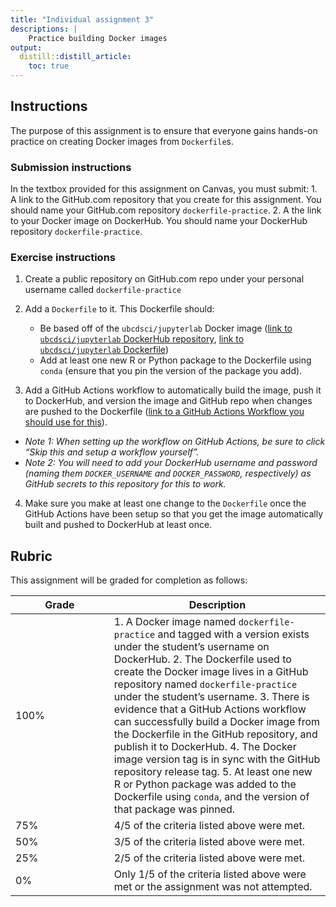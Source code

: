 ```yaml
---
title: "Individual assignment 3"
descriptions: |
    Practice building Docker images
output:
  distill::distill_article:
    toc: true
---
```


## Instructions

The purpose of this assignment is to ensure that everyone gains hands-on practice on creating Docker images from `Dockerfile`s. 

### Submission instructions

In the textbox provided for this assignment on Canvas,
you must submit: 
1. A link to the GitHub.com repository that you create for this assignment.
You should name your GitHub.com repository `dockerfile-practice`.
2. A the link to your Docker image on DockerHub. You should name your DockerHub repository `dockerfile-practice`.

### Exercise instructions

1. Create a public repository on GitHub.com repo under your personal username called `dockerfile-practice`

2. Add a `Dockerfile` to it. This Dockerfile should:
    - Be based off of the `ubcdsci/jupyterlab` Docker image ([link to `ubcdsci/jupyterlab` DockerHub repository](https://hub.docker.com/repository/docker/ubcdsci/jupyterlab), [link to `ubcdsci/jupyterlab` Dockerfile](https://github.com/UBC-DSCI/jupyterlab/blob/main/Dockerfile))
    - Add at least one new R or Python package to the Dockerfile using `conda` (ensure that you pin the version of the package you add).

3. Add a GitHub Actions workflow to automatically build the image, push it to DockerHub, and version the image and GitHub repo when changes are pushed to the Dockerfile ([link to a GitHub Actions Workflow you should use for this](https://github.com/ttimbers/dockerfile-practice/blob/main/.github/workflows/publish_docker_image.yml)).

  - *Note 1: When setting up the workflow on GitHub Actions, be sure to click "Skip this and setup a workflow yourself".*
  - *Note 2: You will need to add your DockerHub username and password (naming them `DOCKER_USERNAME` and `DOCKER_PASSWORD`, respectively) as GitHub secrets to this repository for this to work.*

4. Make sure you make at least one change to the `Dockerfile` once the GitHub Actions have been setup so that you get the image automatically built and pushed to DockerHub at least once.

## Rubric 

This assignment will be graded for completion as follows:

|Grade | Description |
|------|-------------|
| 100% | 1. A Docker image named `dockerfile-practice` and tagged with a version exists under the student's username on DockerHub. 2. The Dockerfile used to create the Docker image lives in a GitHub repository named `dockerfile-practice` under the student's username. 3. There is evidence that a GitHub Actions workflow can successfully build a Docker image from the Dockerfile in the GitHub repository, and publish it to DockerHub. 4. The Docker image version tag is in sync with the GitHub repository release tag. 5. At least one new R or Python package was added to the Dockerfile using `conda`, and the version of that package was pinned. |
| 75%  | 4/5 of the criteria listed above were met. |
| 50%  | 3/5 of the criteria listed above were met. |
| 25%  | 2/5 of the criteria listed above were met. |
| 0%   | Only 1/5 of the criteria listed above were met or the assignment was not attempted. |
